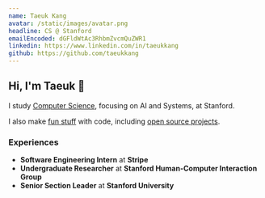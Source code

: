 ```yaml
---
name: Taeuk Kang
avatar: /static/images/avatar.png
headline: CS @ Stanford
emailEncoded: dGFldWtAc3RhbmZvcmQuZWR1
linkedin: https://www.linkedin.com/in/taeukkang
github: https://github.com/taeukkang
---
```


## Hi, I'm Taeuk 👋

I study [Computer Science](https://cs.stanford.edu), focusing on AI and Systems, at Stanford.

I also make [fun stuff](/projects) with code, including [open source projects](https://github.com/taeukkang).

### Experiences
- **Software Engineering Intern** at **Stripe**
- **Undergraduate Researcher** at **Stanford Human-Computer Interaction Group**
- **Senior Section Leader** at **Stanford University**